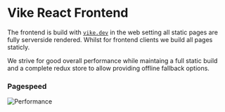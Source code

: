 
# Vike React Frontend

The frontend is build with [`vike.dev`](https://vike.dev) in the web setting all static pages are fully serverside rendered.
Whilst for frontend clients we build all pages staticly.

We strive for good overall performance while maintaing a full static build and a complete redux store to allow providing offline fallback options.

### Pagespeed

<img src={performance} alt="Performance" />